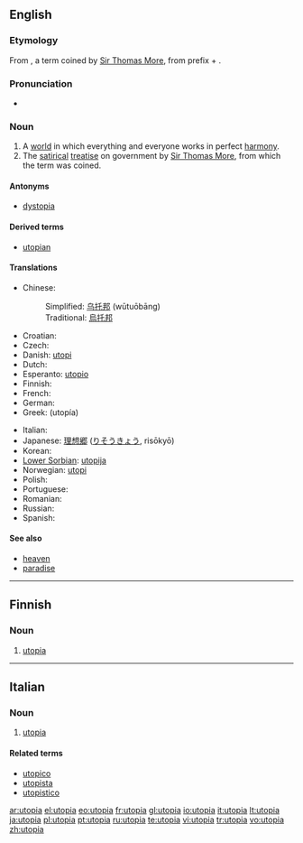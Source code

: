 ==English==

===Etymology===
From {{etyl|el}} {{term|ουτοπία|tr=[[ootopia]]||no (such) place|sc=Grek}}, a term coined by [[w:Thomas More|Sir Thomas More]], from {{etyl|grc}} prefix {{term|ου|tr=[[oo]]||not, no|sc=Grek|lang=grc}} + {{term|τόπος|tr=[[topos]]||place, region, metaph. occasion, opportunity|sc=Grek|lang=grc}}.

===Pronunciation===
* {{IPA|/juˈtopiə/}}

===Noun===
{{en-noun}}

# A [[world]] in which everything and everyone works in perfect [[harmony]].
# The [[satirical]] [[treatise]] on government by [[w:Thomas More|Sir Thomas More]], from which the term was coined.

====Antonyms====
* [[dystopia]]

====Derived terms====
* [[utopian]]

====Translations====
{{trans-top|utopia}}
* Chinese:
*: Simplified: [[乌托邦]] (wūtuōbāng)
*: Traditional: [[烏托邦]]
* Croatian: {{t-|hr|utopija|f}}
* Czech: {{t|cs|utopie|f}}
* Danish: [[utopi]]
* Dutch: {{t-|nl|utopie}}
* Esperanto: [[utopio]]
* Finnish: {{t-|fi|utopia}}
* French: {{t+|fr|utopie|f}}
* German: {{t+|de|Utopie|f}}
* Greek: {{t+|el|ουτοπία|f|sc=Grek}} (utopía)
{{trans-mid}}
* Italian: {{t+|it|utopia|f}}
* Japanese: [[理想郷]] ([[りそうきょう]], risōkyō)
* Korean: {{t-|ko|이상향|sc=Hang}}
* [[Lower Sorbian]]: [[utopija]] {{f}}
* Norwegian: [[utopi]] {{m}}
* Polish: {{t+|pl|utopia|f}}
* Portuguese: {{t+|pt|utopia}}
* Romanian: {{t-|ro|utopie|f}}
* Russian: {{t+|ru|утопия|f|tr=utópija|sc=Cyrl}}
* Spanish: {{t+|es|utopía|f}}
{{trans-bottom}}

====See also====
* [[heaven]]
* [[paradise]]

----

==Finnish==
{{wikipedia|lang=fi}}

===Noun===
{{fi-noun|utopi|type=kulkija}}

# [[#English|utopia]]

----

==Italian==
{{wikipedia|lang=it}}

===Noun===
{{it-noun|utopi|f|a|e}}

# [[utopia#English|utopia]]

====Related terms====
* [[utopico]]
* [[utopista]]
* [[utopistico]]

[[ar:utopia]]
[[el:utopia]]
[[eo:utopia]]
[[fr:utopia]]
[[gl:utopia]]
[[io:utopia]]
[[it:utopia]]
[[lt:utopia]]
[[ja:utopia]]
[[pl:utopia]]
[[pt:utopia]]
[[ru:utopia]]
[[te:utopia]]
[[vi:utopia]]
[[tr:utopia]]
[[vo:utopia]]
[[zh:utopia]]